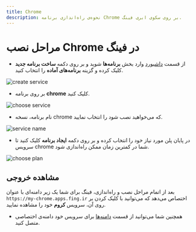 ```yaml
---
title: Chrome
description: نحوه‌ی راه‌اندازی برنامه Chrome بر روی سکوی ابری فینگ.
---
```



<Platform>
  <PlatformHead title="برنامه Chrome" src="https://upload.wikimedia.org/wikipedia/commons/8/87/Google_Chrome_icon_%282011%29.png" />
</Platform>

# مراحل نصب Chrome در فینگ

- از قسمت [داشبورد](https://dashboard.fing.ir) وارد بخش **برنامه‌ها** شوید و بر روی دکمه **ساخت برنامه جدید** کلیک کرده و گزینه **برنامه‌‌های آماده** را انتخاب کنید.

![create service](/docs/images/service-create.jpg)

- بر روی برنامه **chrome** کلیک کنید.

![choose service](/docs/images/service-choose-chrome.jpg)

- نام برنامه، نسخه chrome که می‌خواهید نصب شود را انتخاب نمایید.

![service name](/docs/images/service-chrome-create.jpg)

- در پایان پلن مورد نیاز خود را انتخاب کرده و بر روی دکمه **ایجاد برنامه** کلیک کنید تا سرویس chrome شما در کمترین زمان ممکن راه‌اندازی شود.

![choose plan](/docs/images/choose-plan.jpg)

## مشاهده خروجی

بعد از اتمام مراحل نصب و راه‌اندازی، فینگ برای شما یک زیر دامنه‌‌ای‌ با عنوان `https://my-chrome.apps.fing.ir` اختصاص می‌دهد که می‌توانید با کلیک کردن بر روی آن، سرویس **کروم** خود را مشاهده نمایید.

- همچنین شما می‌توانید از قسمت [دامنه‌ها](/apps/domains) برای سرویس خود دامنه‌ی اختصاصی متصل کنید.